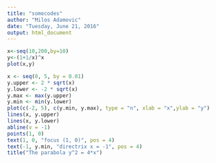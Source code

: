 ```yaml
---
title: "somecodes"
author: "Milos Adamovic"
date: "Tuesday, June 21, 2016"
output: html_document
---
```

```r
x<-seq(10,200,by=10)
y<-(1+1/x)^x
plot(x,y)
```

```r
x <- seq(0, 5, by = 0.01)
y.upper <- 2 * sqrt(x)
y.lower <- -2 * sqrt(x)
y.max <- max(y.upper)
y.min <- min(y.lower)
plot(c(-2, 5), c(y.min, y.max), type = "n", xlab = "x",ylab = "y")
lines(x, y.upper)
lines(x, y.lower)
abline(v = -1)
points(1, 0)
text(1, 0, "focus (1, 0)", pos = 4)
text(-1, y.min, "directrix x = -1", pos = 4)
title("The parabola y^2 = 4*x")
```


